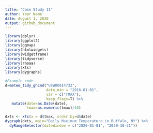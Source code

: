 ```yaml
---
title: "Case Study 11"
author: Your Name
date: August 1, 2020
output: github_document
---
```

```r
library(dplyr)
library(ggplot2)
library(ggmap)
library(htmlwidgets)
library(widgetframe)
library(tidyverse)
library(rnoaa)
library(xts)
library(dygraphs)
```

```r
#Example code
d=meteo_tidy_ghcnd("USW00014733",
                   date_min = "2016-01-01", 
                   var = c("TMAX"),
                   keep_flags=T) %>% 
   mutate(date=as.Date(date),
          tmax=as.numeric(tmax)/10)
```

```r
dxts <- xts(x = d$tmax, order.by=d$date)
dygraph(dxts, main="Daily Maximum Temperature in Buffalo, NY") %>%
  dyRangeSelector(dateWindow = c("2020-01-01", "2020-10-31")) 
```
 